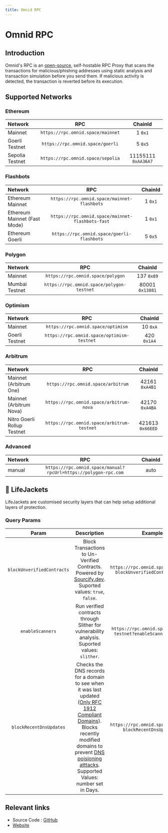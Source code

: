 ```yaml
---
title: Omnid RPC
---
```


# Omnid RPC

## Introduction
Omnid's RPC is an [open-source](https://github.com/anudit/omnid-proxy-rpc), self-hostable RPC Proxy that scans the transactions for malicious/phishing addresses using static analysis and transaction simulation before you send them. If malicious activity is detected, the transaction is reverted before its execution.

## Supported Networks


### Ethereum


| Network | RPC | ChainId |
|:---|:---:|:---:|
| Mainnet | `https://rpc.omnid.space/mainnet` | 1 `0x1` |
| Goerli Testnet | `https://rpc.omnid.space/goerli` | 5 `0x5` |
| Sepolia Testnet | `https://rpc.omnid.space/sepolia`     |    11155111 `0xAA36A7` |
### Flashbots


| Network | RPC | ChainId |
|:---|:---:|:---:|
| Ethereum Mainnet | `https://rpc.omnid.space/mainnet-flashbots` | 1 `0x1` |
| Ethereum Mainnet (Fast Mode) | `https://rpc.omnid.space/mainnet-flashbots-fast` | 1 `0x1` |
| Ethereum Goerli | `https://rpc.omnid.space/goerli-flashbots` | 5 `0x5` |

### Polygon


| Network | RPC | ChainId |
|:---|:---:|:---:|
| Mainnet | `https://rpc.omnid.space/polygon`     |    137 `0x89` |
| Mumbai Testnet | `https://rpc.omnid.space/polygon-testnet`     |    80001 `0x13881` |

### Optimism


| Network | RPC | ChainId |
|:---|:---:|:---:|
| Mainnet | `https://rpc.omnid.space/optimism`     |    10 `0xA` |
| Goerli Testnet | `https://rpc.omnid.space/optimism-testnet`     |    420 `0x1A4` |

### Arbitrum


| Network | RPC | ChainId |
|:---|:---:|:---:|
| Mainnet (Arbitrum One) | `https://rpc.omnid.space/arbitrum`     |    42161 `0xA4B1` |
| Mainnet (Arbitrum Nova) | `https://rpc.omnid.space/arbitrum-nova`     |    42170 `0xA4BA` |
| Nitro Goerli Rollup Testnet | `https://rpc.omnid.space/arbitrum-testnet`     |    421613 `0x66EED` |

### Advanced


| Network | RPC | ChainId |
|:---|:---:|:---:|
| manual | `https://rpc.omnid.space/manual?rpcUrl=https://polygon-rpc.com` | auto |

## 🦺 LifeJackets

LifeJackets are customised security layers that can help setup additional layers of protection.

### Query Params

| Param | Description | Example |
|:---:|:---:|:---:|
| `blockUnverifiedContracts` | Block Transactions to Un-Verified Contracts. Powered by [Sourcify.dev](https://sourcify.dev). Suported values: `true`, `false`. | `https://rpc.omnid.space/ethereum?blockUnverifiedContracts=true` |
| `enableScanners` | Run verified contracts through Slither for vulnerability analysis. Suported values: `slither`. | `https://rpc.omnid.space/polygon-testnet?enableScanners=slither` |
| `blockRecentDnsUpdates` | Checks the DNS records for a domain to see when it was last updated ([Only RFC 1912 Compliant Domains](https://www.ripe.net/publications/docs/ripe-203)). Blocks recently modified domains to prevent [DNS poisioning atttacks](https://cointelegraph.com/news/breaking-curve-finance-team-warns-users-to-avoid-using-site-until-further-notice). Supported Values: number set in Days. | `https://rpc.omnid.space/ethereum?blockRecentDnsUpdates=2` |

## Relevant links
 - Source Code : [GitHub](https://github.com/anudit/omnid-proxy-rpc)
 - [Website](https://rpc.omnid.space)

